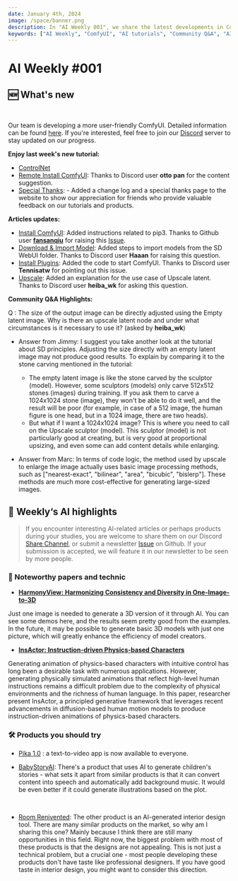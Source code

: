 ```yaml
---
date: January 4th, 2024
image: /space/banner.png
description: In "AI Weekly 001", we share the latest developments in ComfyUI, new tutorials from the past week, article updates, community Q&A highlights, and noteworthy AI-related papers and techniques. Special thanks are given to Discord and Github users for their valuable feedback on our tutorials and products. If you're interested in AI and ComfyUI, this article will provide a wealth of useful information.
keywords: ["AI Weekly", "ComfyUI", "AI tutorials", "Community Q&A", "AI papers", "AI techniques", "Discord", "Github", "ControlNet", "Remote Install ComfyUI", "Upscale", "3D models", "AI model creation", "AI updates"]
---
```



# AI Weekly #001

## 🆕 What's new

<br/>
<PhotoProvider>
  <PhotoView src="/space/banner.png">
    <img src="/space/banner.png" alt="" />
  </PhotoView>
</PhotoProvider>

Our team is developing a more user-friendly ComfyUI. Detailed information can be found [here](../space). If you're interested, feel free to join our [Discord](https://discord.gg/xqB9VyEX) server to stay updated on our progress.

**Enjoy last week's new tutorial:**
- [ControlNet](https://www.comflowy.com/advanced/controlnet)
- [Remote Install ComfyUI](https://www.comflowy.com/preparation-for-study/optional/install-cloud): Thanks to Discord user **otto pan** for the content suggestion.
- [Special Thanks](https://www.comflowy.com/special-thanks): - Added a change log and a special thanks page to the website to show our appreciation for friends who provide valuable feedback on our tutorials and products.

**Articles updates:**
- [Install ComfyUI](https://www.comflowy.com/preparation-for-study/install): Added instructions related to pip3. Thanks to Github user **[fansanqiu](https://github.com/fansanqiu)** for raising this [Issue](https://github.com/6174/comflowy/issues/2).
- [Download & Import Model](https://www.comflowy.com/preparation-for-study/model): Added steps to import models from the SD WebUI folder. Thanks to Discord user **Haaan** for raising this question.
- [Install Plugins](https://www.comflowy.com/preparation-for-study/optional/custom-nodes): Added the code to start ComfyUI. Thanks to Discord user **Tennisatw** for pointing out this issue.
- [Upscale](https://www.comflowy.com/advanced/upscale): Added an explanation for the use case of Upscale latent. Thanks to Discord user **heiba_wk** for asking this question.

**Community Q&A Highlights:**

Q : The size of the output image can be directly adjusted using the Empty latent image. Why is there an upscale latent node and under what circumstances is it necessary to use it? (asked by **heiba_wk**)

* Answer from Jimmy: I suggest you take another look at the tutorial about SD principles. Adjusting the size directly with an empty latent image may not produce good results. To explain by comparing it to the stone carving mentioned in the tutorial:
  * The empty latent image is like the stone carved by the sculptor (model). However, some sculptors (models) only carve 512x512 stones (images) during training. If you ask them to carve a 1024x1024 stone (image), they won't be able to do it well, and the result will be poor (for example, in case of a 512 image, the human figure is one head, but in a 1024 image, there are two heads).
  * But what if I want a 1024x1024 image? This is where you need to call on the Upscale sculptor (model). This sculptor (model) is not particularly good at creating, but is very good at proportional upsizing, and even some can add content details while enlarging.

* Answer from Marc: In terms of code logic, the method used by upscale to enlarge the image actually uses basic image processing methods, such as ["nearest-exact", "bilinear", "area", "bicubic", "bislerp"]. These methods are much more cost-effective for generating large-sized images.

## 🤩 Weekly‘s AI highlights
> If you encounter interesting AI-related articles or perhaps products during your studies, you are welcome to share them on our Discord [Share Channel](https://discord.gg/fzzdw6e8vk), or submit a newsletter [Issue](https://github.com/6174/comflowy/issues/new/choose) on Github. If your submission is accepted, we will feature it in our newsletter to be seen by more people.

### 📄 Noteworthy papers and technic

* [**HarmonyView: Harmonizing Consistency and Diversity in One-Image-to-3D**](https://byeongjun-park.github.io/HarmonyView/)

Just one image is needed to generate a 3D version of it through AI. You can see some demos here, and the results seem pretty good from the examples. In the future, it may be possible to generate basic 3D models with just one picture, which will greatly enhance the efficiency of model creators.

* [**InsActor: Instruction-driven Physics-based Characters**](https://huggingface.co/papers/2312.17135)

Generating animation of physics-based characters with intuitive control has long been a desirable task with numerous applications. However, generating physically simulated animations that reflect high-level human instructions remains a difficult problem due to the complexity of physical environments and the richness of human language. In this paper, researcher present InsActor, a principled generative framework that leverages recent advancements in diffusion-based human motion models to produce instruction-driven animations of physics-based characters.

### 🛠️ Products you should try

* [Pika 1.0](https://pika.art/login) : a text-to-video app is now available to everyone. 

* [BabyStoryAI](https://babystoryai.com/): There's a product that uses AI to generate children's stories - what sets it apart from similar products is that it can convert content into speech and automatically add background music. It would be even better if it could generate illustrations based on the plot.

<br/>
<PhotoProvider>
  <PhotoView src="/blog/AI-weekly-001/001.jpeg">
    <img src="/blog/AI-weekly-001/001.jpeg" alt="" />
  </PhotoView>
</PhotoProvider>

* [Room Renivented](https://roomreinvented.com/): The other product is an AI-generated interior design tool. There are many similar products on the market, so why am I sharing this one? Mainly because I think there are still many opportunities in this field. Right now, the biggest problem with most of these products is that the designs are not appealing. This is not just a technical problem, but a crucial one - most people developing these products don't have taste like professional designers. If you have good taste in interior design, you might want to consider this direction.

<br/>
<PhotoProvider>
  <PhotoView src="/blog/AI-weekly-001/002.jpeg">
    <img src="/blog/AI-weekly-001/002.jpeg" alt="" />
  </PhotoView>
</PhotoProvider>

<Subscribe />